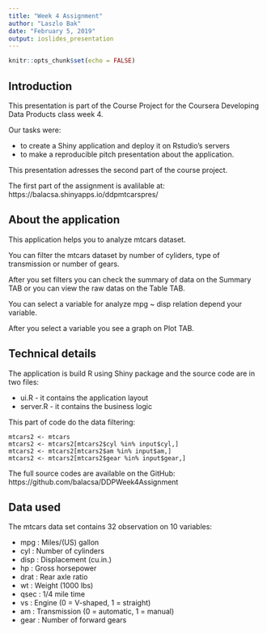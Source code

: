 ---
title: "Week 4 Assignment"
author: "Laszlo Bak"
date: "February 5, 2019"
output: ioslides_presentation
---

```{r setup, include=FALSE, warning=FALSE, error=FALSE, echo=FALSE, message=FALSE}
knitr::opts_chunk$set(echo = FALSE)
```

## Introduction

This presentation is part of the Course Project for the Coursera Developing Data Products class week 4.

Our tasks were:

 * to create a Shiny application and deploy it on Rstudio's servers
 * to make a reproducible pitch presentation about the application.

This presentation adresses the second part of the course project.

The first part of the assignment is avalilable at: https://balacsa.shinyapps.io/ddpmtcarspres/

## About the application

This application helps you to analyze mtcars dataset.

You can filter the mtcars dataset by number of cyliders, type of transmission or number of gears.

After you set filters you can check the summary of data on the Summary TAB or you can view the raw datas on the Table TAB.

You can select a variable for analyze mpg ~ disp relation depend your variable.

After you select a variable you see a graph on Plot TAB.

## Technical details

The application is build R using Shiny package and the source code are in two files:

 * ui.R - it contains the application layout
 * server.R - it contains the business logic
 
This part of code do the data filtering:

    mtcars2 <- mtcars
    mtcars2 <- mtcars2[mtcars2$cyl %in% input$cyl,]
    mtcars2 <- mtcars2[mtcars2$am %in% input$am,]
    mtcars2 <- mtcars2[mtcars2$gear %in% input$gear,]
 
The full source codes are available on the GitHub: https://github.com/balacsa/DDPWeek4Assignment
 
## Data used

The mtcars data set contains 32 observation on 10 variables:

 * mpg  : Miles/(US) gallon
 * cyl  : Number of cylinders
 * disp : Displacement (cu.in.)
 * hp   : Gross horsepower
 * drat : Rear axle ratio
 * wt   : Weight (1000 lbs)
 * qsec : 1/4 mile time
 * vs   : Engine (0 = V-shaped, 1 = straight)
 * am   : Transmission (0 = automatic, 1 = manual)
 * gear : Number of forward gears
 
